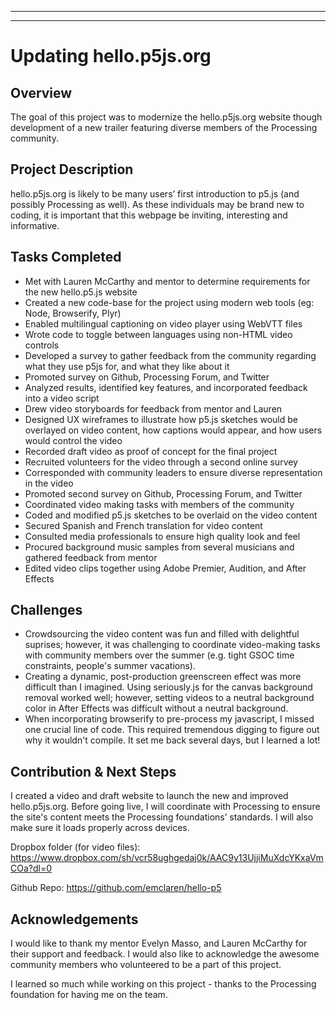 
---

---
# Updating hello.p5js.org

## Overview
The goal of this project was to modernize the hello.p5js.org website though development of a new trailer featuring diverse members of the Processing community.

## Project Description
hello.p5js.org is likely to be many users’ first introduction to p5.js (and possibly Processing as well). As these individuals may be brand new to coding, it is important that this webpage be inviting, interesting and informative. 


## Tasks Completed
* Met with Lauren McCarthy and mentor to determine requirements for the new hello.p5.js website
* Created a new code-base for the project using modern web tools (eg: Node, Browserify, Plyr)
* Enabled multilingual captioning on video player using WebVTT files
* Wrote code to toggle between languages using non-HTML video controls
* Developed a survey to gather feedback from the community regarding what they use p5js for, and what they like about it
* Promoted survey on Github, Processing Forum, and Twitter
* Analyzed results, identified key features, and incorporated feedback into a video script 
* Drew video storyboards for feedback from mentor and Lauren
* Designed UX wireframes to illustrate how  p5.js sketches would be overlayed on video content, how captions would appear, and how users would control the video
* Recorded draft video as proof of concept for the final project
* Recruited volunteers for the video through a second online survey
* Corresponded with community leaders to ensure diverse representation in the video
* Promoted second survey on Github, Processing Forum, and Twitter
* Coordinated video making tasks with members of the community
* Coded and modified p5.js sketches to be overlaid on the video content
* Secured Spanish and French translation for video content
* Consulted media professionals to ensure high quality look and feel
* Procured background music samples from several musicians and gathered feedback from mentor 
* Edited video clips together using Adobe Premier, Audition, and After Effects


## Challenges
* Crowdsourcing the video content was fun and filled with delightful suprises; however, it was challenging to coordinate video-making tasks with community members over the summer (e.g. tight GSOC time constraints, people's summer vacations).
* Creating a dynamic, post-production greenscreen effect was more difficult than I imagined. Using seriously.js for the canvas background removal worked well; however, setting videos to a neutral background color in After Effects was difficult without a neutral background.
* When incorporating browserify to pre-process my javascript, I missed one crucial line of code. This required tremendous digging to figure out why it wouldn't compile. It set me back several days, but I learned  a lot!

## Contribution & Next Steps
I created a video and draft website to launch the new and improved hello.p5js.org. Before going live, I will coordinate with Processing to ensure the site's content meets the Processing foundations’ standards. I will also make sure it loads properly across devices. 

Dropbox folder (for video files): https://www.dropbox.com/sh/vcr58ughgedaj0k/AAC9y13UjjiMuXdcYKxaVmCOa?dl=0

Github Repo: 
https://github.com/emclaren/hello-p5

## Acknowledgements
I would like to thank my mentor Evelyn Masso, and Lauren McCarthy for their support and feedback. I would also like to acknowledge the awesome community members who volunteered to be a part of this project. 

I learned so much while working on this project - thanks to the Processing foundation for having me on the team. 

